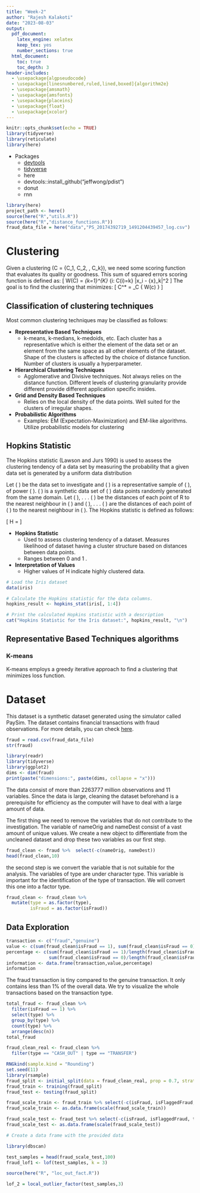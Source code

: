 ```yaml
---
title: "Week-2"
author: "Rajesh Kalakoti"
date: "2023-08-03"
output:
  pdf_document:
    latex_engine: xelatex
    keep_tex: yes
    number_sections: true
  html_document:
    toc: true
    toc_depth: 3
header-includes:
  - \usepackage{algpseudocode}
  - \usepackage[linesnumbered,ruled,lined,boxed]{algorithm2e}
  - \usepackage{amsmath}
  - \usepackage{amsfonts}
  - \usepackage{placeins}
  - \usepackage{float}
  - \usepackage{xcolor}
---
```


```r
knitr::opts_chunk$set(echo = TRUE)
library(tidyverse)
library(reticulate)
library(here)
```

* Packages
    + [devtools](https://www.r-project.org/nosvn/pandoc/devtools.html) 
    + [tidyverse](https://www.tidyverse.org/packages/)
    + here
    + devtools::install_github("jeffwong/pdist")
    + donut
    + rnn

```r
library(here)
project_path <- here()
source(here("R","utils.R"))
source(here("R","distance_functions.R"))
fraud_data_file = here("data","PS_20174392719_1491204439457_log.csv")
```


# Clustering

Given a clustering \(C = \{C_1, C_2, \ldots, C_k\}\), we need some scoring function that evaluates its quality or goodness. This sum of squared errors scoring function is defined as:
\[ W(C) = \frac{1}{2} \sum_{k=1}^{K} \sum_{i: C(i)=k} \|x_i - \bar{x}_k\|^2 \]
The goal is to find the clustering that minimizes:
\[ C^* = \arg \min_C \{ W(c) \} \]

## Classification of clustering techniques
Most common clustering techniques may be classified as follows:

- **Representative Based Techniques**
    - k-means, k-medians, k-medoids, etc. Each cluster has a representative which is either the
    element of the data set or an element from the same space as all other elements of the dataset.
    Shape of the clusters is affected by the choice of
    distance function. Number of clusters is usually a hyperparameter.

- **Hierarchical Clustering Techniques**
    - Agglomerative and Divisive techniques. Not always relies on the distance function. Different levels of clustering granularity provide different provide different application specific insides.

- **Grid and Density Based Techniques**
    - Relies on the local density of the data points. Well suited for the clusters of irregular shapes.

- **Probabilistic Algorithms**
    - Examples: EM (Expectation-Maximization) and EM-like algorithms.  Utilize probabilistic models for clustering



## Hopkins Statistic
The Hopkins statistic (Lawson and Jurs 1990) is used to assess the clustering tendency of a data set by measuring the probability that a given data set is generated by a uniform data distribution

Let \( \mathcal{D} \) be the data set to investigate and \( \mathcal{R} \) is a representative sample of \( \mathcal{D} \), of power \( \mathcal{r} \). \( \mathcal{S} \) is a synthetic data set of \( \mathcal{r} \) data points randomly generated from the same domain. Let \( \mathcal{\alpha_1} \), . . . \( \mathcal{\alpha_r} \) be the distances of each point of R to the nearest neighbour in \( \mathcal{D} \) and \( \mathcal{\beta_1} \), . . . \( \mathcal{\beta_r} \) are the distances of each point of \( \mathcal{S} \) to the nearest neighbour in \( \mathcal{D} \). The Hopkins statistic is defined as follows:

\[ H = \frac{\sum_{i=1}^{r} \beta_i}{\sum_{i=1}^{r}(\alpha_i+\beta_i)} \]


- **Hopkins Statistic**
  - Used to assess clustering tendency of a dataset. Measures likelihood of dataset having a cluster structure based on distances between data points.
  - Ranges between  0 and 1 .

- **Interpretation of Values**
  - Higher values of H indicate highly clustered data.
  
\textcolor{red}{Example}
```r
# Load the Iris dataset
data(iris)

# Calculate the Hopkins statistic for the data columns. 
hopkins_result <- hopkins_stat(iris[, 1:4])

# Print the calculated Hopkins statistic with a description
cat("Hopkins Statistic for the Iris dataset:", hopkins_result, "\n")
```

## Representative Based Techniques algorithms 

### K-means

K-means employs a greedy iterative approach to find a clustering that minimizes loss function. 
\begin{algorithm}
\LinesNumbered % Add line numbers to the algorithm
\caption{K-means Algorithm}
\KwData{$D, k, \varepsilon$}

\textbf{K-means}($D, k, \varepsilon$): {
  
  $t \leftarrow 0$\;
  Randomly initialize $k$ centroids: $\mu_{1}^{t}, \mu_{2}^{t}, \ldots, \mu_{n}^{t} \in \mathbb{R}^d$\;
  \Repeat{$\sum_{i=1}^{k} ||\mu_{i}^t - \mu_{i}^{t-1}||^2 \le \varepsilon $}{
    $t \leftarrow t+1$\;
    $C_i \leftarrow \emptyset$ for all \(i = 1, \ldots, k\)
    
    /* Cluster assignment step */

    
    \For{$x_j \in D$}{
      $i^* \leftarrow \text{argmin}_i \{||x_j - \mu_{i}^{t-1}||^2 \}$\;
      /* assign $x_j$ to closest centroid */
      
      $C_{i^*} \leftarrow C_{i^*} \cup \{x_j\}$\;
    }
    
        
    \For{$i = 1, .., k $}{
      $  \mu_{i}^{t} \leftarrow \frac{1}{|C_i|} \sum_{x_j \in C_i} X_j $
    }
  }
}
\end{algorithm}

# Dataset

This dataset is a synthetic dataset generated using the simulator called PaySim. The dataset contains financial transactions with fraud observations. For more details, you can check [here](https://www.kaggle.com/datasets/ealaxi/paysim1).

```r
fraud = read.csv(fraud_data_file)
str(fraud)
```

```r
library(readr)
library(tidyverse)
library(ggplot2)
dims <- dim(fraud)
print(paste("dimensions:", paste(dims, collapse = "x")))
```
The data consist of more than 2263777 million observations and 11 variables. Since the data is large, cleaning the dataset beforehand is a prerequisite for efficiency as the computer will have to deal with a large amount of data.

The first thing we need to remove the variables that do not contribute to the investigation. The variable of nameOrig and nameDest consist of a vast amount of unique values. We create a new object to differentiate from the uncleaned dataset and drop these two variables as our first step.

```r
fraud_clean <- fraud %>%  select(-c(nameOrig, nameDest))
head(fraud_clean,10)
```

the second step is we convert the variable that is not suitable for the analysis. The variables of type are under character type. This variable is important for the identification of the type of transaction. We will convert this one into a factor type.


```r
fraud_clean <- fraud_clean %>% 
  mutate(type = as.factor(type),
         isFraud = as.factor(isFraud))
```


## Data Exploration

```r
transaction <- c("fraud","genuine")
value <- c(sum(fraud_clean$isFraud == 1), sum(fraud_clean$isFraud == 0))
percentage <- c(sum(fraud_clean$isFraud == 1)/length(fraud_clean$isFraud)*100,
                sum(fraud_clean$isFraud == 0)/length(fraud_clean$isFraud)*100)
information <- data.frame(transaction,value,percentage)
information
```
The fraud transaction is tiny compared to the genuine transaction. It only contains less than 1% of the overall data. We try to visualize the whole transactions based on the transaction type.

```r
total_fraud <- fraud_clean %>% 
  filter(isFraud == 1) %>% 
  select(type) %>% 
  group_by(type) %>% 
  count(type) %>% 
  arrange(desc(n))
total_fraud
```
```r
fraud_clean_real <- fraud_clean %>% 
  filter(type == "CASH_OUT" | type == "TRANSFER")
```

```r
RNGkind(sample.kind = "Rounding")
set.seed(11)
library(rsample)
fraud_split <- initial_split(data = fraud_clean_real, prop = 0.7, strata = isFraud)
fraud_train <- training(fraud_split)
fraud_test <- testing(fraud_split)
```

```r
fraud_scale_train <- fraud_train %>% select(-c(isFraud, isFlaggedFraud, type))
fraud_scale_train <- as.data.frame(scale(fraud_scale_train))

fraud_scale_test <- fraud_test %>% select(-c(isFraud, isFlaggedFraud, type))
fraud_scale_test <- as.data.frame(scale(fraud_scale_test))
```



```r
# Create a data frame with the provided data
```



```r
library(dbscan)
```


```r
test_samples = head(fraud_scale_test,100)
fraud_lof1 <- lof(test_samples, k = 3)
```


```r
source(here("R", "loc_out_fact.R"))
```

```r
lof_2 = local_outlier_factor(test_samples,3)
```




